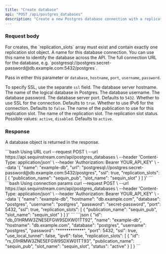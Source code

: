 ```yaml
---
title: "Create database"
api: "POST /api/postgres_databases"
description: "Create a new Postgres database connection with a replication slot."
---
```



### Request body

<Note>
  For creates, the `replication_slots` array must exist and contain exactly one replication slot object.
</Note>

<ParamField body="name" type="string" required>
  A name for this database connection. You can use this name to identify the database across the API.
</ParamField>
<ParamField body="url" type="string">
  The full connection URL for the database, e.g. `postgresql://postgres:secret-password@db.example.com:5432/postgres`.

  Pass in either this parameter or `database`, `hostname`, `port`, `username`, `password`.

  To specify SSL, use the separate `ssl` field.
</ParamField>
<ParamField body="hostname" type="string" required>
  The database server hostname.
</ParamField>
<ParamField body="database" type="string" required>
  The name of the logical database in Postgres.
</ParamField>
<ParamField body="username" type="string" required>
  The database username.
</ParamField>
<ParamField body="password" type="string" required>
  The database password.
</ParamField>
<ParamField body="port" type="integer">
  The database server port. Defaults to `5432`.
</ParamField>
<ParamField body="ssl" type="boolean">
  Whether to use SSL for the connection. Defaults to `true`.
</ParamField>
<ParamField body="ipv6" type="boolean">
  Whether to use IPv6 for the connection. Defaults to `false`.
</ParamField>
<ParamField body="replication_slots" type="array" required={true}>
  <Expandable title="properties" defaultOpen={true}>
    <ParamField body="publication_name" type="string" required>
      The name of the publication to use for this replication slot.
    </ParamField>
    <ParamField body="slot_name" type="string" required>
      The name of the replication slot.
    </ParamField>
    <ParamField body="status" type="string">
      The replication slot status. Possible values: `active`, `disabled`. Defaults to `active`.
    </ParamField>
  </Expandable>
</ParamField>

### Response

A database object is returned in the response.

<Expandable title="properties" defaultOpen={false}>
  <DatabaseResponseExample />
</Expandable>

<RequestExample>
```bash Using URL
curl --request POST \
  --url https://api.sequinstream.com/api/postgres_databases \
  --header 'Content-Type: application/json' \
  --header 'Authorization: Bearer YOUR_API_KEY' \
  --data '{
    "name": "example-db",
    "url": "postgresql://postgres:secret-password@db.example.com:5432/postgres",
    "ssl": true,
    "replication_slots": [
      {
        "publication_name": "sequin_pub",
        "slot_name": "sequin_slot"
      }
    ]
  }'
```
```bash Using connection params
curl --request POST \
  --url https://api.sequinstream.com/api/postgres_databases \
  --header 'Content-Type: application/json' \
  --header 'Authorization: Bearer YOUR_API_KEY' \
  --data '{
    "name": "example-db",
    "hostname": "db.example.com",
    "database": "postgres",
    "username": "postgres",
    "password": "secret-password",
    "port": 5432,
    "ssl": true,
    "replication_slots": [
      {
        "publication_name": "sequin_pub",
        "slot_name": "sequin_slot"
      }
    ]
  }'
```

</RequestExample>

<ResponseExample>
```json
{
  "id": "db_01HRMW3ZNE5EFGW9SDXW01TT92",
  "name": "example-db",
  "hostname": "db.example.com",
  "database": "postgres",
  "username": "postgres",
  "password": "************",
  "port": 5432,
  "ssl": true,
  "use_local_tunnel": false,
  "ipv6": false,
  "replication_slots": [
    {
      "id": "rs_01HRMW3ZNE5EFGW9SDXW01TT93",
      "publication_name": "sequin_pub",
      "slot_name": "sequin_slot",
      "status": "active"
    }
  ]
}
```
</ResponseExample>
